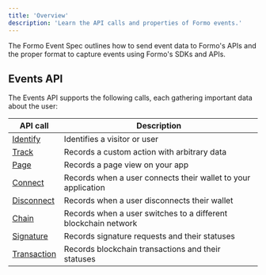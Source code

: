 ```yaml
---
title: 'Overview'
description: 'Learn the API calls and properties of Formo events.'
---
```


The Formo Event Spec outlines how to send event data to Formo's APIs and the proper format to capture events using Formo's SDKs and APIs.

## Events API

The Events API supports the following calls, each gathering important data about the user:

| API call | Description |
| -------- | ----------- |
| [Identify](/data/events/identify) | Identifies a visitor or user |
| [Track](/data/events/track) | Records a custom action with arbitrary data |
| [Page](/data/events/page) | Records a page view on your app |
| [Connect](/data/events/connect) | Records when a user connects their wallet to your application |
| [Disconnect](/data/events/disconnect) | Records when a user disconnects their wallet |
| [Chain](/data/events/chain) | Records when a user switches to a different blockchain network |
| [Signature](/data/events/signature) | Records signature requests and their statuses |
| [Transaction](/data/events/transaction) | Records blockchain transactions and their statuses |
